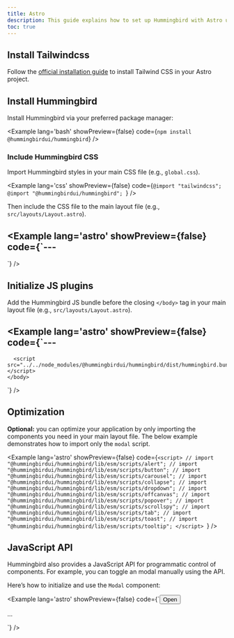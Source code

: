 ```yaml
---
title: Astro
description: This guide explains how to set up Hummingbird with Astro using Tailwind CSS. It covers project setup, configuration, and usage so you can quickly build and style components in your Astro app.
toc: true
---
```


## Install Tailwindcss

Follow the <a href="https://tailwindcss.com/docs/installation/framework-guides/astro" target="_blank" rel="noopener noreferrer">official installation guide</a> to install Tailwind CSS in your Astro project.

## Install Hummingbird

Install Hummingbird via your preferred package manager:

<Example lang='bash' showPreview={false} code={`npm install @hummingbirdui/hummingbird`} />

### Include Hummingbird CSS

Import Hummingbird styles in your main CSS file (e.g., `global.css`).

<Example lang='css' showPreview={false} 
  code={`@import "tailwindcss";
  @import "@hummingbirdui/hummingbird";
  `} />

Then include the CSS file to the main layout file (e.g., `src/layouts/Layout.astro`).

<Example lang='astro' showPreview={false} 
  code={`---
  ---

  <!doctype html>
  <html lang="en">
    <head>
      <meta charset="UTF-8" />
      <meta name="viewport" content="width=device-width" />
      <link rel="icon" type="image/svg+xml" href="/favicon.svg" />
      <meta name="generator" content={Astro.generator} />
      <title>Astro Basics</title>
    </head>
    <body>
      <slot />
    </body>
  </html>`} />


## Initialize JS plugins

Add the Hummingbird JS bundle before the closing `</body>` tag in your main layout file (e.g., `src/layouts/Layout.astro`).

<Example lang='astro' showPreview={false}
  code={`---
  ---

  <!doctype html>
  <html lang="en">
    <head>
      <meta charset="UTF-8" />
      <meta name="viewport" content="width=device-width" />
      <link rel="icon" type="image/svg+xml" href="/favicon.svg" />
      <meta name="generator" content={Astro.generator} />
      <title>Astro Basics</title>
    </head>
    <body>
      <slot />

      <script src="../../node_modules/@hummingbirdui/hummingbird/dist/hummingbird.bundle.min.js"></script>
    </body>
  </html>`} />

## Optimization
**Optional:** you can optimize your application by only importing the components you need in your main layout file. The below example demonstrates how to import only the `modal` script.

<Example lang='astro' showPreview={false} 
  code={`<script>
    // import "@hummingbirdui/hummingbird/lib/esm/scripts/alert";
    // import "@hummingbirdui/hummingbird/lib/esm/scripts/button";
    // import "@hummingbirdui/hummingbird/lib/esm/scripts/carousel";
    // import "@hummingbirdui/hummingbird/lib/esm/scripts/collapse";
    // import "@hummingbirdui/hummingbird/lib/esm/scripts/dropdown";
    // import "@hummingbirdui/hummingbird/lib/esm/scripts/offcanvas";
    // import "@hummingbirdui/hummingbird/lib/esm/scripts/popover";
    // import "@hummingbirdui/hummingbird/lib/esm/scripts/scrollspy";
    // import "@hummingbirdui/hummingbird/lib/esm/scripts/tab";
    // import "@hummingbirdui/hummingbird/lib/esm/scripts/toast";
    // import "@hummingbirdui/hummingbird/lib/esm/scripts/tooltip";
  </script>
  `} />

## JavaScript API

Hummingbird also provides a JavaScript API for programmatic control of components. For example, you can toggle an modal manually using the API.

Here’s how to initialize and use the `Modal` component:

<Example lang='astro' showPreview={false} 
  code={`<button class="btn btn-primary" data-open-demo-modal>Open</button>
  <div class="modal">...</div>

  <script>
    const openBtn = document.querySelector("[data-open-demo-modal]");
    const myModal = new Modal(".modal");

    openBtn.addEventListener("click", () => {
      myModal.show();
    });
  </script>
`} />